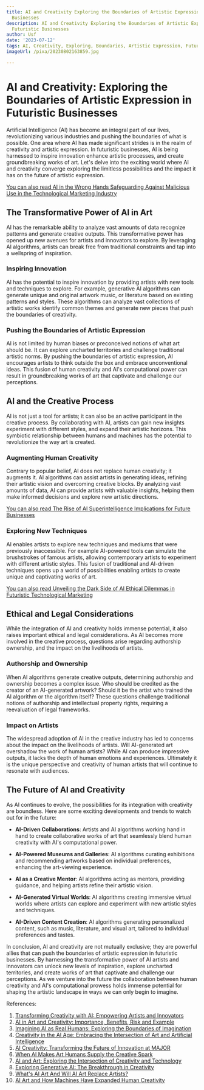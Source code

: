```yaml
---
title: AI and Creativity Exploring the Boundaries of Artistic Expression in Futuristic
  Businesses
description: AI and Creativity Exploring the Boundaries of Artistic Expression in
  Futuristic Businesses
author: Usf
date: '2023-07-12'
tags: AI, Creativity, Exploring, Boundaries, Artistic Expression, Futuristic Businesses
imageUrl: /pixa/20230802163859.jpg

---
```

#  AI and  Creativity:  Exploring the  Boundaries of Artistic Expression in Futuristic Businesses

Artificial Intelligence (AI) has become an integral part of our lives, revolutionizing various industries and pushing the boundaries of  what is possible. One area where AI has  made significant strides is in the realm of creativity and artistic expression. In futuristic businesses, AI is being harnessed to inspire innovation enhance artistic processes, and  create groundbreaking works of art. Let's delve into the exciting world where AI and creativity converge exploring the limitless possibilities and  the  impact it has on the future  of artistic expression.

[You  can also read AI in the Wrong Hands Safeguarding Against Malicious Use in the Technological Marketing Industry](AI%20in%20the%20Wrong%20Hands%20Safeguarding%20Against%20Malicious%20Use%20in%20the%20Technological%20Marketing%20Industry)


##  The Transformative Power of AI in Art

AI has the remarkable ability to analyze vast  amounts of data recognize patterns and generate creative outputs. This  transformative power has opened up new  avenues for artists  and innovators to explore. By leveraging AI algorithms, artists can break free from traditional constraints and tap into a wellspring of inspiration.

###  Inspiring Innovation

AI has the potential to inspire innovation by providing artists with new tools and techniques to explore. For  example, generative AI algorithms can  generate unique and original artwork  music, or literature  based on existing patterns and  styles. These algorithms can  analyze vast collections of artistic works identify common themes and generate new pieces that push  the  boundaries  of creativity.

### Pushing the Boundaries of Artistic Expression

AI is not limited by human biases or preconceived notions of what art should be. It can explore uncharted territories and challenge  traditional artistic norms. By pushing the boundaries of artistic expression, AI encourages artists to think outside the box and embrace  unconventional  ideas. This fusion of human creativity and AI's computational power can result in groundbreaking works of art that captivate and challenge our  perceptions.

## AI and the Creative Process

AI  is not just a tool for artists; it  can also be an active participant in the  creative process.  By collaborating with AI, artists can gain new insights experiment with  different styles, and  expand their artistic horizons. This symbiotic relationship between humans and  machines has the potential to  revolutionize the  way art is created.

###  Augmenting Human Creativity

Contrary to  popular belief, AI does not replace  human creativity; it augments it. AI algorithms can assist  artists in generating ideas, refining their artistic vision and overcoming creative blocks. By analyzing vast amounts of data, AI can provide artists with valuable insights, helping them make informed decisions  and explore new artistic directions.

[You can also read The  Rise of  AI Superintelligence Implications for Future  Businesses](The%20Rise%20of%20AI%20Superintelligence%20Implications%20for%20Future%20Businesses)


### Exploring New Techniques

AI enables artists to explore  new techniques and mediums that were previously  inaccessible. For example AI-powered tools can  simulate the brushstrokes of famous artists, allowing contemporary artists to experiment with different artistic styles. This fusion of traditional and AI-driven techniques opens up a world  of possibilities enabling artists to create unique and captivating  works of art.

[You can also read Unveiling the Dark Side of AI Ethical  Dilemmas in Futuristic Technological Marketing](Unveiling%20the%20Dark%20Side%20of%20AI%20Ethical%20Dilemmas%20in%20Futuristic%20Technological%20Marketing)


## Ethical and Legal Considerations

While the integration of AI and creativity holds immense potential, it also raises important  ethical and legal considerations.  As AI becomes more involved in the creative process, questions arise regarding authorship ownership, and the impact on the livelihoods  of artists.

### Authorship and Ownership

When AI algorithms generate creative outputs, determining authorship and ownership becomes a complex  issue. Who should be credited as the creator of an AI-generated  artwork? Should it be the artist who trained the AI algorithm or the algorithm itself? These questions challenge traditional notions of authorship and intellectual property rights, requiring a reevaluation of legal  frameworks.

### Impact on Artists

The  widespread adoption of AI in the creative industry has led to concerns about the impact on the livelihoods of artists. Will AI-generated art overshadow the work of human artists? While AI can produce impressive outputs, it lacks the depth of human emotions and experiences. Ultimately it is  the unique perspective and creativity of human artists  that will  continue to resonate with audiences.

## The Future  of AI and Creativity

As AI continues to evolve, the possibilities for its integration with creativity are boundless. Here  are some exciting developments and trends to watch  out for in  the future:

- **AI-Driven Collaborations**:  Artists and AI algorithms working hand in  hand to create collaborative works of art that seamlessly  blend human creativity with  AI's computational  power.

- **AI-Powered Museums and Galleries**: AI algorithms curating exhibitions and recommending artworks based on individual preferences,  enhancing  the art-viewing experience.

- **AI as a  Creative Mentor**: AI  algorithms acting as mentors, providing guidance, and  helping  artists refine their artistic vision.

- **AI-Generated Virtual Worlds**: AI algorithms creating immersive  virtual worlds where  artists can explore and experiment with new artistic styles  and techniques.

- **AI-Driven Content Creation**: AI algorithms generating  personalized content, such as music, literature,  and visual art, tailored to individual preferences and tastes.

In conclusion,  AI and  creativity are not  mutually exclusive; they are  powerful allies that can  push the boundaries of  artistic expression in futuristic businesses. By harnessing the transformative power of AI artists and innovators can unlock new levels of inspiration, explore uncharted territories, and create works of art that captivate and challenge our perceptions. As we venture into the future the collaboration between human creativity and AI's computational prowess holds immense potential for shaping the artistic landscape in ways we can only begin to imagine.

References:

1.  [Transforming Creativity with AI: Empowering Artists and Innovators](https://ai-techpark.com/ai-empowering-artists-and-innovators/)
2. [AI in Art and Creativity: Importance, Benefits, Risk and Example](https://www.holisticseo.digital/ai/benefit/art/)
3. [Imagining AI as  Real Humans: Exploring the Boundaries of Imagination](https://www.linkedin.com/pulse/imagining-ai-real-humans-exploring-boundaries-imagination-daniel-s)
4. [Creativity in the AI Age: Embracing the Intersection of Art and Artificial Intelligence](https://www.linkedin.com/pulse/creativity-ai-age-embracing-intersection-art-mohamed-mo-elbashir)
5. [AI Creativity: Transforming the  Future of Innovation at MAJOR](https://majordigital.com/knowledge/ai-creativity-transforming-the-future-of-innovation/)
6. [When AI Makes Art Humans  Supply the Creative Spark](https://www.wired.com/story/when-ai-makes-art/)
7. [AI and  Art: Exploring the Intersection  of Creativity and Technology](https://fintelics.medium.com/ai-and-art-exploring-the-intersection-of-creativity-and-technology-40405f9156ab)
8. [Exploring Generative AI: The Breakthrough in Creativity](https://medium.com/crazy-tech/exploring-generative-ai-the-breakthrough-in-creativity-d2652281adef)
9. [What's  AI Art And  Will AI Art Replace Artists?](https://www.xp-pen.com/forum-13334.html)
10. [AI Art and How Machines Have Expanded Human Creativity](https://magazine.artland.com/ai-art/)